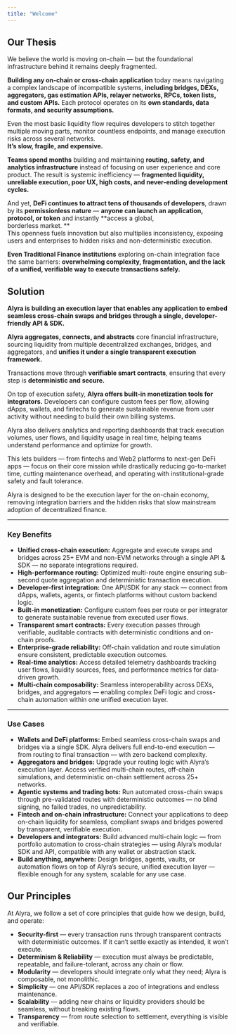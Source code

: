 ```yaml
---
title: "Welcome"
---
```


## Our Thesis

We believe the world is moving on-chain — but the foundational infrastructure behind it remains deeply fragmented.

**Building any on-chain or cross-chain application** today means navigating a complex landscape of incompatible systems, **including bridges, DEXs, aggregators, gas estimation APIs, relayer networks, RPCs, token lists, and custom APIs.** Each protocol operates on its **own standards, data formats, and security assumptions.**

Even the most basic liquidity flow requires developers to stitch together multiple moving parts, monitor countless endpoints, and manage execution risks across several networks. \
**It’s slow, fragile, and expensive.**

**Teams spend months** building and maintaining **routing, safety, and analytics infrastructure** instead of focusing on user experience and core product. The result is systemic inefficiency — **fragmented liquidity, unreliable execution, poor UX, high costs, and never-ending development cycles.**

And yet, **DeFi continues to attract tens of thousands of developers**, drawn by its **permissionless nature** — **anyone can launch an application, protocol, or token** and instantly **access a global, \
borderless market. **\
This openness fuels innovation but also multiplies inconsistency, exposing users and enterprises to hidden risks and non-deterministic execution.

**Even Traditional Finance institutions** exploring on-chain integration face the same barriers: **overwhelming complexity, fragmentation, and the lack of a unified, verifiable way to execute transactions safely.**

## Solution

**Alyra is building an execution layer that enables any application to embed seamless cross-chain swaps and bridges through a single, developer-friendly API & SDK.**

**Alyra aggregates, connects, and abstracts** core financial infrastructure, sourcing liquidity from multiple decentralized exchanges, bridges, and aggregators, and **unifies it under a single transparent execution framework.**

Transactions move through **verifiable smart contracts**, ensuring that every step is **deterministic and secure.**

On top of execution safety, **Alyra offers built-in monetization tools for integrators.** Developers can configure custom fees per flow, allowing dApps, wallets, and fintechs to generate sustainable revenue from user activity without needing to build their own billing systems.

Alyra also delivers analytics and reporting dashboards that track execution volumes, user flows, and liquidity usage in real time, helping teams understand performance and optimize for growth.

This lets builders — from fintechs and Web2 platforms to next-gen DeFi apps — focus on their core mission while drastically reducing go-to-market time, cutting maintenance overhead, and operating with institutional-grade safety and fault tolerance.

Alyra is designed to be the execution layer for the on-chain economy, removing integration barriers and the hidden risks that slow mainstream adoption of decentralized finance.

---

### **Key Benefits**

- **Unified cross-chain execution:** Aggregate and execute swaps and bridges across 25+ EVM and non-EVM networks through a single API & SDK — no separate integrations required.
- **High-performance routing:** Optimized multi-route engine ensuring sub-second quote aggregation and deterministic transaction execution.
- **Developer-first integration:** One API/SDK for any stack — connect from dApps, wallets, agents, or fintech platforms without custom backend logic.
- **Built-in monetization:** Configure custom fees per route or per integrator to generate sustainable revenue from executed user flows.
- **Transparent smart contracts:** Every execution passes through verifiable, auditable contracts with deterministic conditions and on-chain proofs.
- **Enterprise-grade reliability:** Off-chain validation and route simulation ensure consistent, predictable execution outcomes.
- **Real-time analytics:** Access detailed telemetry dashboards tracking user flows, liquidity sources, fees, and performance metrics for data-driven growth.
- **Multi-chain composability:** Seamless interoperability across DEXs, bridges, and aggregators — enabling complex DeFi logic and cross-chain automation within one unified execution layer.

---

### **Use Cases**

- **Wallets and DeFi platforms:** Embed seamless cross-chain swaps and bridges via a single SDK. Alyra delivers full end-to-end execution — from routing to final transaction — with zero backend complexity.
- **Aggregators and bridges:** Upgrade your routing logic with Alyra’s execution layer. Access verified multi-chain routes, off-chain simulations, and deterministic on-chain settlement across 25+ networks.
- **Agentic systems and trading bots:** Run automated cross-chain swaps through pre-validated routes with deterministic outcomes — no blind signing, no failed trades, no unpredictability.
- **Fintech and on-chain infrastructure:** Connect your applications to deep on-chain liquidity for seamless, compliant swaps and bridges powered by transparent, verifiable execution.
- **Developers and integrators:** Build advanced multi-chain logic — from portfolio automation to cross-chain strategies — using Alyra’s modular SDK and API, compatible with any wallet or abstraction stack.
- **Build anything, anywhere:** Design bridges, agents, vaults, or automation flows on top of Alyra’s secure, unified execution layer — flexible enough for any system, scalable for any use case.

## Our Principles

At Alyra, we follow a set of core principles that guide how we design, build, and operate:

- **Security-first** — every transaction runs through transparent contracts with deterministic outcomes. If it can’t settle exactly as intended, it won’t execute.
- **Determinism & Reliability** — execution must always be predictable, repeatable, and failure-tolerant, across any chain or flow.
- **Modularity** — developers should integrate only what they need; Alyra is composable, not monolithic.
- **Simplicity** — one API/SDK replaces a zoo of integrations and endless maintenance.
- **Scalability** — adding new chains or liquidity providers should be seamless, without breaking existing flows.
- **Transparency** — from route selection to settlement, everything is visible and verifiable.